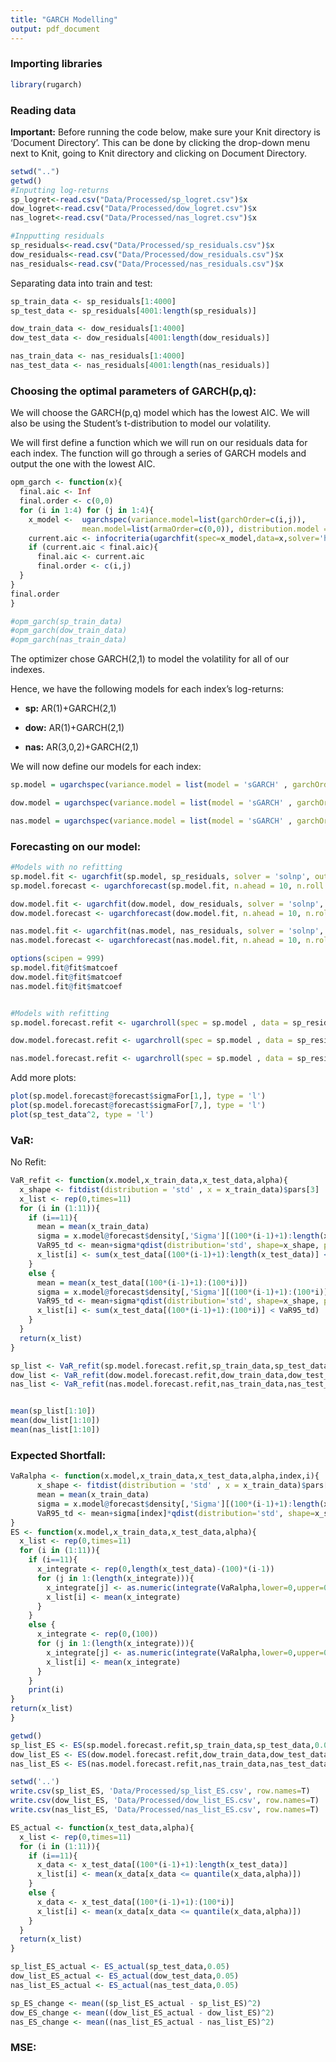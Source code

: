 ```yaml
---
title: "GARCH Modelling"
output: pdf_document
---
```


### Importing libraries

```r
library(rugarch)
```

### Reading data

**Important:** Before running the code below, make sure your Knit directory is 'Document Directory'. This can be done by clicking the drop-down menu next to Knit, going to Knit directory and clicking on Document Directory.

```r
setwd("..")
getwd()
#Inputting log-returns
sp_logret<-read.csv("Data/Processed/sp_logret.csv")$x
dow_logret<-read.csv("Data/Processed/dow_logret.csv")$x
nas_logret<-read.csv("Data/Processed/nas_logret.csv")$x

#Inpputting residuals
sp_residuals<-read.csv("Data/Processed/sp_residuals.csv")$x
dow_residuals<-read.csv("Data/Processed/dow_residuals.csv")$x
nas_residuals<-read.csv("Data/Processed/nas_residuals.csv")$x
```

Separating data into train and test:

```r
sp_train_data <- sp_residuals[1:4000]
sp_test_data <- sp_residuals[4001:length(sp_residuals)]

dow_train_data <- dow_residuals[1:4000]
dow_test_data <- dow_residuals[4001:length(dow_residuals)]

nas_train_data <- nas_residuals[1:4000]
nas_test_data <- nas_residuals[4001:length(nas_residuals)]
```

### Choosing the optimal parameters of GARCH(p,q):

We will choose the GARCH(p,q) model which has the lowest AIC. We will also be using the Student's t-distribution to model our volatility.

We will first define a function which we will run on our residuals data for each index. The function will go through a series of GARCH models and output the one with the lowest AIC.

```r
opm_garch <- function(x){
  final.aic <- Inf
  final.order <- c(0,0)
  for (i in 1:4) for (j in 1:4){
    x_model <-  ugarchspec(variance.model=list(garchOrder=c(i,j)),
                mean.model=list(armaOrder=c(0,0)), distribution.model = "std")
    current.aic <- infocriteria(ugarchfit(spec=x_model,data=x,solver='hybrid'))[1]
    if (current.aic < final.aic){
      final.aic <- current.aic
      final.order <- c(i,j)
  }
}
final.order
}
```

```r
#opm_garch(sp_train_data)
#opm_garch(dow_train_data)
#opm_garch(nas_train_data)
```

The optimizer chose GARCH(2,1) to model the volatility for all of our indexes.

Hence, we have the following models for each index's log-returns:

-   **sp:** AR(1)+GARCH(2,1)

-   **dow:** AR(1)+GARCH(2,1)

-   **nas:** AR(3,0,2)+GARCH(2,1)

We will now define our models for each index:

```r
sp.model = ugarchspec(variance.model = list(model = 'sGARCH' , garchOrder = c(2,1)),mean.model = list(armaOrder = c(0 , 0)))

dow.model = ugarchspec(variance.model = list(model = 'sGARCH' , garchOrder = c(1,1)),mean.model = list(armaOrder = c(0 , 0)))

nas.model = ugarchspec(variance.model = list(model = 'sGARCH' , garchOrder = c(1,1)),mean.model = list(armaOrder = c(0 , 0)))
```

### Forecasting on our model:

```r
#Models with no refitting
sp.model.fit <- ugarchfit(sp.model, sp_residuals, solver = 'solnp', out.sample = 1031)
sp.model.forecast <- ugarchforecast(sp.model.fit, n.ahead = 10, n.roll = 1030)

dow.model.fit <- ugarchfit(dow.model, dow_residuals, solver = 'solnp', out.sample = 1031)
dow.model.forecast <- ugarchforecast(dow.model.fit, n.ahead = 10, n.roll = 1030)

nas.model.fit <- ugarchfit(nas.model, nas_residuals, solver = 'solnp', out.sample = 1031)
nas.model.forecast <- ugarchforecast(nas.model.fit, n.ahead = 10, n.roll = 1030)

options(scipen = 999)
sp.model.fit@fit$matcoef
dow.model.fit@fit$matcoef
nas.model.fit@fit$matcoef


#Models with refitting
sp.model.forecast.refit <- ugarchroll(spec = sp.model , data = sp_residuals, n.start = 4000, refit.every = 100, refit.window = 'moving', solver='solnp')

dow.model.forecast.refit <- ugarchroll(spec = sp.model , data = sp_residuals, n.start = 4000, refit.every = 100, refit.window = 'moving', solver='solnp')

nas.model.forecast.refit <- ugarchroll(spec = sp.model , data = sp_residuals , n.start = 4000, refit.every = 100, refit.window = 'moving', solver='solnp')

```

Add more plots:

```r
plot(sp.model.forecast@forecast$sigmaFor[1,], type = 'l')
plot(sp.model.forecast@forecast$sigmaFor[7,], type = 'l')
plot(sp_test_data^2, type = 'l')
```

### VaR:

No Refit:

```r
VaR_refit <- function(x.model,x_train_data,x_test_data,alpha){
  x_shape <- fitdist(distribution = 'std' , x = x_train_data)$pars[3]
  x_list <- rep(0,times=11)
  for (i in (1:11)){
    if (i==11){
      mean = mean(x_train_data)
      sigma = x.model@forecast$density[,'Sigma'][(100*(i-1)+1):length(x_test_data)]
      VaR95_td <- mean+sigma*qdist(distribution='std', shape=x_shape, p=alpha)
      x_list[i] <- sum(x_test_data[(100*(i-1)+1):length(x_test_data)] < VaR95_td)
    } 
    else {
      mean = mean(x_test_data[(100*(i-1)+1):(100*i)])
      sigma = x.model@forecast$density[,'Sigma'][(100*(i-1)+1):(100*i)]
      VaR95_td <- mean+sigma*qdist(distribution='std', shape=x_shape, p=alpha)
      x_list[i] <- sum(x_test_data[(100*(i-1)+1):(100*i)] < VaR95_td)
    }
  }
  return(x_list)
}
```

```r
sp_list <- VaR_refit(sp.model.forecast.refit,sp_train_data,sp_test_data,0.05)
dow_list <- VaR_refit(dow.model.forecast.refit,dow_train_data,dow_test_data,0.05)
nas_list <- VaR_refit(nas.model.forecast.refit,nas_train_data,nas_test_data,0.05)


mean(sp_list[1:10])
mean(dow_list[1:10])
mean(nas_list[1:10])
```

### Expected Shortfall:

```r
VaRalpha <- function(x.model,x_train_data,x_test_data,alpha,index,i){
      x_shape <- fitdist(distribution = 'std' , x = x_train_data)$pars[3]
      mean = mean(x_train_data)
      sigma = x.model@forecast$density[,'Sigma'][(100*(i-1)+1):length(x_test_data)]
      VaR95_td <- mean+sigma[index]*qdist(distribution='std', shape=x_shape, p=alpha)
}
ES <- function(x.model,x_train_data,x_test_data,alpha){
  x_list <- rep(0,times=11)
  for (i in (1:11)){
    if (i==11){
      x_integrate <- rep(0,length(x_test_data)-(100)*(i-1))
      for (j in 1:(length(x_integrate))){
        x_integrate[j] <- as.numeric(integrate(VaRalpha,lower=0,upper=0.05,x.model=x.model,x_train_data=x_train_data,x_test_data=x_test_data,index =j,i=i)[1])
        x_list[i] <- mean(x_integrate)
      }
    } 
    else {
      x_integrate <- rep(0,(100))
      for (j in 1:(length(x_integrate))){
        x_integrate[j] <- as.numeric(integrate(VaRalpha,lower=0,upper=0.05,x.model=x.model,x_train_data=x_train_data,x_test_data=x_test_data, index=j, i=i)[1])
        x_list[i] <- mean(x_integrate)
      }
    }
    print(i)
}
return(x_list)
}
```

```r

getwd()
sp_list_ES <- ES(sp.model.forecast.refit,sp_train_data,sp_test_data,0.05)
dow_list_ES <- ES(dow.model.forecast.refit,dow_train_data,dow_test_data,0.05)
nas_list_ES <- ES(nas.model.forecast.refit,nas_train_data,nas_test_data,0.05)

setwd('..')
write.csv(sp_list_ES, 'Data/Processed/sp_list_ES.csv', row.names=T)
write.csv(dow_list_ES, 'Data/Processed/dow_list_ES.csv', row.names=T)
write.csv(nas_list_ES, 'Data/Processed/nas_list_ES.csv', row.names=T)
```

```r
ES_actual <- function(x_test_data,alpha){
  x_list <- rep(0,times=11)
  for (i in (1:11)){
    if (i==11){
      x_data <- x_test_data[(100*(i-1)+1):length(x_test_data)]
      x_list[i] <- mean(x_data[x_data <= quantile(x_data,alpha)])
    } 
    else {
      x_data <- x_test_data[(100*(i-1)+1):(100*i)]
      x_list[i] <- mean(x_data[x_data <= quantile(x_data,alpha)])
    }
  }
  return(x_list)
}
```

```r
sp_list_ES_actual <- ES_actual(sp_test_data,0.05)
dow_list_ES_actual <- ES_actual(dow_test_data,0.05)
nas_list_ES_actual <- ES_actual(nas_test_data,0.05)
```

```r
sp_ES_change <- mean((sp_list_ES_actual - sp_list_ES)^2)
dow_ES_change <- mean((dow_list_ES_actual - dow_list_ES)^2)
nas_ES_change <- mean((nas_list_ES_actual - nas_list_ES)^2)
```

### MSE:
